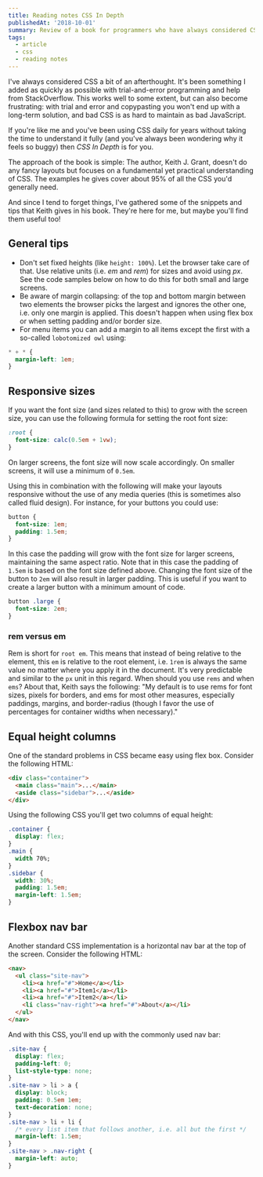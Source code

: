 ```yaml
---
title: Reading notes CSS In Depth
publishedAt: '2018-10-01'
summary: Review of a book for programmers who have always considered CSS to be an (unpleasant) afterthought
tags:
  - article
  - css
  - reading notes
---
```


I've always considered CSS a bit of an afterthought. It's been something I added as quickly as possible with trial-and-error programming and help from StackOverflow. This works well to some extent, but can also become frustrating: with trial and error and copypasting you won't end up with a long-term solution, and bad CSS is as hard to maintain as bad JavaScript.

If you're like me and you've been using CSS daily for years without taking the time to understand it fully (and you've always been wondering why it feels so buggy) then _CSS In Depth_ is for you.

The approach of the book is simple: The author, Keith J. Grant, doesn't do any fancy layouts but focuses on a fundamental yet practical understanding of CSS. The examples he gives cover about 95% of all the CSS you'd generally need.

And since I tend to forget things, I've gathered some of the snippets and tips that Keith gives in his book. They're here for me, but maybe you'll find them useful too!

## General tips

- Don't set fixed heights (like `height: 100%`). Let the browser take care of that. Use relative units (i.e. _em_ and _rem_) for sizes and avoid using _px_. See the code samples below on how to do this for both small and large screens.
- Be aware of margin collapsing: of the top and bottom margin between two elements the browser picks the largest and ignores the other one, i.e. only one margin is applied. This doesn't happen when using flex box or when setting padding and/or border size.
- For menu items you can add a margin to all items except the first with a so-called `lobotomized owl` using:

```css
* + * {
  margin-left: 1em;
}
```

## Responsive sizes

If you want the font size (and sizes related to this) to grow with the screen size, you can use the following formula for setting the root font size:

```css
:root {
  font-size: calc(0.5em + 1vw);
}
```

On larger screens, the font size will now scale accordingly. On smaller screens, it will use a minimum of `0.5em`.

Using this in combination with the following will make your layouts responsive without the use of any media queries (this is sometimes also called fluid design). For instance, for your buttons you could use:

```css
button {
  font-size: 1em;
  padding: 1.5em;
}
```

In this case the padding will grow with the font size for larger screens, maintaining the same aspect ratio. Note that in this case the padding of `1.5em` is based on the font size defined above. Changing the font size of the button to `2em` will also result in larger padding. This is useful if you want to create a larger button with a minimum amount of code.

```css
button .large {
  font-size: 2em;
}
```

### rem versus em

Rem is short for `root em`. This means that instead of being relative to the element, this `em` is relative to the root element, i.e. `1rem` is always the same value no matter where you apply it in the document. It's very predictable and similar to the `px` unit in this regard. When should you use `rems` and when `ems`? About that, Keith says the following: "My default is to use rems for font sizes, pixels for borders, and ems for most other measures, especially paddings, margins, and border-radius (though I favor the use of percentages for container widths when necessary)."

## Equal height columns

One of the standard problems in CSS became easy using flex box. Consider the following HTML:

```html
<div class="container">
  <main class="main">...</main>
  <aside class="sidebar">...</aside>
</div>
```

Using the following CSS you'll get two columns of equal height:

```css
.container {
  display: flex;
}
.main {
  width 70%;
}
.sidebar {
  width: 30%;
  padding: 1.5em;
  margin-left: 1.5em;
}
```

## Flexbox nav bar

Another standard CSS implementation is a horizontal nav bar at the top of the screen. Consider the following HTML:

```html
<nav>
  <ul class="site-nav">
    <li><a href="#">Home</a></li>
    <li><a href="#">Item1</a></li>
    <li><a href="#">Item2</a></li>
    <li class="nav-right"><a href="#">About</a></li>
  </ul>
</nav>
```

And with this CSS, you'll end up with the commonly used nav bar:

```css
.site-nav {
  display: flex;
  padding-left: 0;
  list-style-type: none;
}
.site-nav > li > a {
  display: block;
  padding: 0.5em 1em;
  text-decoration: none;
}
.site-nav > li + li {
  /* every list item that follows another, i.e. all but the first */
  margin-left: 1.5em;
}
.site-nav > .nav-right {
  margin-left: auto;
}
```
